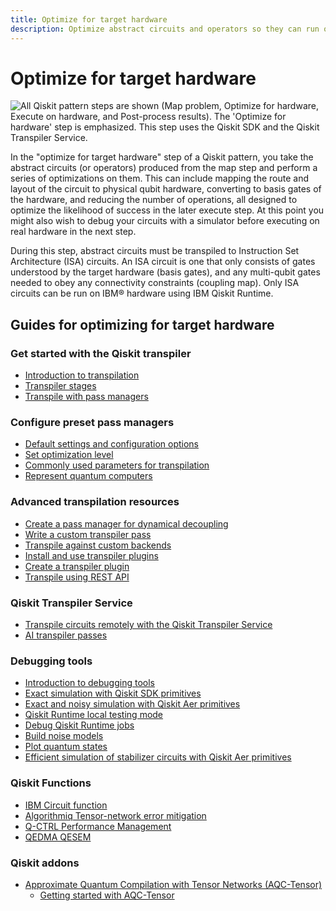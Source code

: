 ```yaml
---
title: Optimize for target hardware
description: Optimize abstract circuits and operators so they can run on quantum hardware.
---
```


# Optimize for target hardware

![All Qiskit pattern steps are shown (Map problem, Optimize for hardware, Execute on hardware, and Post-process results). The 'Optimize for hardware' step is emphasized.  This step uses the Qiskit SDK and the Qiskit Transpiler Service.](/images/qiskit-patterns/optimize.svg)

In the "optimize for target hardware" step of a Qiskit pattern, you take the abstract circuits
(or operators) produced from the map step and perform a series of optimizations on them. This
can include mapping the route and layout of the circuit to physical qubit hardware, converting
to basis gates of the hardware, and reducing the number of operations, all designed to optimize
the likelihood of success in the later execute step. At this point you might also wish to debug
your circuits with a simulator before executing on real hardware in the next step.

During this step, abstract circuits must be transpiled to Instruction Set Architecture (ISA) circuits.
An ISA circuit is one that only consists of gates understood by the target hardware (basis gates), and
any multi-qubit gates needed to obey any connectivity constraints (coupling map). Only ISA circuits
can be run on IBM&reg; hardware using IBM Qiskit Runtime.

## Guides for optimizing for target hardware

### Get started with the Qiskit transpiler
* [Introduction to transpilation](./transpile)
* [Transpiler stages](./transpiler-stages)
* [Transpile with pass managers](./transpile-with-pass-managers)

### Configure preset pass managers
* [Default settings and configuration options](./defaults-and-configuration-options)
* [Set optimization level](./set-optimization)
* [Commonly used parameters for transpilation](./common-parameters)
* [Represent quantum computers](./represent-quantum-computers)

### Advanced transpilation resources
* [Create a pass manager for dynamical decoupling](./dynamical-decoupling-pass-manager)
* [Write a custom transpiler pass](./custom-transpiler-pass)
* [Transpile against custom backends](./custom-backend)
* [Install and use transpiler plugins](./transpiler-plugins)
* [Create a transpiler plugin](./create-transpiler-plugin)
* [Transpile using REST API](./transpile-rest-api)

### Qiskit Transpiler Service
* [Transpile circuits remotely with the Qiskit Transpiler Service](./qiskit-transpiler-service)
* [AI transpiler passes](./ai-transpiler-passes)

### Debugging tools
* [Introduction to debugging tools](./debugging-tools)
* [Exact simulation with Qiskit SDK primitives](./simulate-with-qiskit-sdk-primitives)
* [Exact and noisy simulation with Qiskit Aer primitives](./simulate-with-qiskit-aer)
* [Qiskit Runtime local testing mode](./local-testing-mode)
* [Debug Qiskit Runtime jobs](./debug-qiskit-runtime-jobs)
* [Build noise models](./build-noise-models)
* [Plot quantum states](./plot-quantum-states)
* [Efficient simulation of stabilizer circuits with Qiskit Aer primitives](./simulate-stabilizer-circuits)

### Qiskit Functions

- [IBM Circuit function](/guides/ibm-circuit-function)
- [Algorithmiq Tensor-network error mitigation](/guides/algorithmiq-tem)
- [Q-CTRL Performance Management](/guides/q-ctrl-performance-management)
- [QEDMA QESEM](/guides/qedma-qesem)

### Qiskit addons
- [Approximate Quantum Compilation with Tensor Networks (AQC-Tensor)](./qiskit-addons-aqc)
  - [Getting started with AQC-Tensor](./qiskit-addons-aqc-get-started)